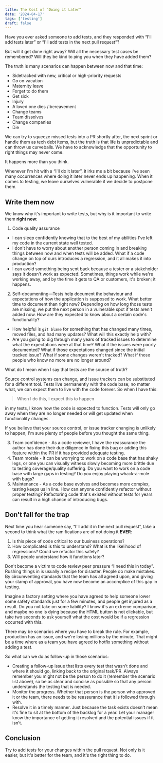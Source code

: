 ```yaml
---
title: The Cost of “Doing it Later”
date: '2024-04-17'
tags: ['testing']
draft: false
---
```


Have you ever asked someone to add tests, and they responded with “I'll add tests later” or “I'll add tests in the next pull request”?

But will it get done right away? Will all the necessary test cases be remembered? Will they be kind to ping you when they have added them?

The truth is many scenarios can happen between now and that time:

- Sidetracked with new, critical or high-priority requests
- Go on vacation
- Maternity leave
- Forget to do them
- Get sick
- Injury
- A loved one dies / bereavement
- Change teams
- Team dissolves
- Change companies
- Die

We can try to squeeze missed tests into a PR shortly after, the next sprint or handle them as tech debt items, but the truth is that life is unpredictable and can throw us curveballs.
We have to acknowledge that the opportunity to right things may never come.

It happens more than you think.

Whenever I'm hit with a “I'll do it later”, it irks me a bit because I've seen many occurrences where doing it later never ends up happening.
When it comes to testing, we leave ourselves vulnerable if we decide to postpone them.

## Write them now

We know why it's important to write tests, but why is it important to write them **right now**:

1. Code quality assurance
 - I can sleep confidently knowing that to the best of my abilities I've left my code in the current state well tested.
 - I don't have to worry about another person coming in and breaking things between now and when tests will be added. What if a code change on top of ours introduces a regression, and it all makes it into production?
 - I can avoid something being sent back because a tester or a stakeholder says it doesn't work as expected. Sometimes, things work while we're working away, and by the time it gets to QA or customers, it's broken; it happens.

2. Self-documenting—Tests help document the behaviour and expectations of how the application is supposed to work. What better time to document than right now?
Depending on how long those tests are missing, we put the next person in a vulnerable spot if tests aren't added now. How are they expected to know about a certain code's functionality?
 - How helpful is `git blame` for something that has changed many times, moved files, and had many updates? What will this exactly help with?
 - Are you going to dig through many years of tracked issues to determine what the expectations were at that time? What if the issues were poorly documented? What if those expectations changed since the initial tracked issue? What if some changes weren't tracked? What if those people who know no more are no longer around?

What do I mean when I say that tests are the source of truth?

Source control systems can change, and issue trackers can be substituted for a different tool.
Tests live permanently with the code base; no matter what, we can expect them to live with the code forever.
So when I have this:

> When I do this, I expect this to happen

in my tests, I know how the code is expected to function. Tests
will only go away when they are no longer needed or will get updated when functionality changes.

If you believe that your source control, or issue tracker changing is unlikely to happen, I'm sure plenty of people before you thought the same thing.

3. Team confidence - As a code reviewer, I have the reassurance the author has done their due diligence in fixing this bug or adding this feature within the PR if it has provided adequate testing.
4. Team morale - It can be worrying to work on a code base that has shaky legs, or one you can visually witness slowly becoming more brittle due to testing coverage/quality suffering. Do you want to work on a code base with large gaps in testing? Do you enjoy playing whack-a-mole with bugs?
5. Maintenance - As a code base evolves and becomes more complex, testing keeps us in line. How can anyone confidently refactor without proper testing? Refactoring code that's existed without tests for years can result in a high chance of introducing bugs.

## Don't fall for the trap

Next time you hear someone say, “I'll add it in the next pull request”, take a second to think what the ramifications are of not doing it **EVER**:
1. Is this piece of code critical to our business operations?
2. How complicated is this to understand? What is the likelihood of regressions? Could we refactor this safely?
3. Will people understand how it functions later?

Don't become a victim to code review peer pressure “I need this in today”. Rushing things in is usually a recipe for disaster.
People do make mistakes. By circumventing standards that the team has all agreed upon,
and giving your stamp of approval, you have now become an accomplice of this gap in testing.

Imagine a factory setting where you have agreed to help someone lower some safety standards just for a few minutes, and people get injured as a result.
Do you not take on some liability? I know it's an extreme comparison, and maybe no one is dying because the HTML button is not clickable, but take two seconds to ask yourself what the cost would be if a regression occurred with this.

There may be scenarios where you have to break the rule. For example, production has an issue, and we're losing millions by the minute,
That might be a time where as a team you have agreed to hotfix something without adding a test.

So what can we do as follow-up in those scenarios:

- Creating a follow-up issue that lists every test that wasn't done and where it should go, linking back to the original task/PR. Always remember you might not be the person to do it (remember the scenario list above), so be as clear and concise as possible so that any person understands the testing that is needed.
- Monitor the progress. Whether that person is the person who approved it or the team, there needs to be reassurance that it is followed through with.
- Resolve it in a timely manner. Just because the task exists doesn't mean it's fine to sit at the bottom of the backlog for a year. Let your manager know
the importance of getting it resolved and the potential issues if it isn't.

## Conclusion

Try to add tests for your changes within the pull request. Not only is it easier, but it's better for the team, and it's the right thing to do.
